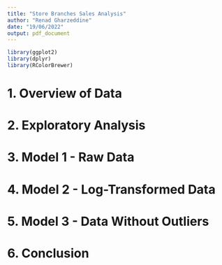 ```yaml
---
title: "Store Branches Sales Analysis"
author: "Renad Gharzeddine"
date: "19/06/2022"
output: pdf_document
---
```


```r
library(ggplot2)
library(dplyr)
library(RColorBrewer)
```

# 1. Overview of Data

# 2. Exploratory Analysis

# 3. Model 1 - Raw Data

# 4. Model 2 - Log-Transformed Data

# 5. Model 3 - Data Without Outliers

# 6. Conclusion